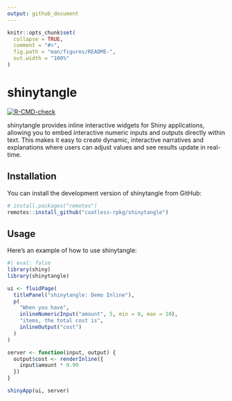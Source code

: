 ```yaml
---
output: github_document
---
```


<!-- README.md is generated from README.Rmd. Please edit that file -->

```r
knitr::opts_chunk$set(
  collapse = TRUE,
  comment = "#>",
  fig.path = "man/figures/README-",
  out.width = "100%"
)
```

# shinytangle

<!-- badges: start -->
[![R-CMD-check](https://github.com/coatless-rpkg/shinytangle/actions/workflows/R-CMD-check.yaml/badge.svg)](https://github.com/coatless-rpkg/shinytangle/actions/workflows/R-CMD-check.yaml)
<!-- badges: end -->

shinytangle provides inline interactive widgets for Shiny applications, allowing
you to embed interactive numeric inputs and outputs directly within text. This 
makes it easy to create dynamic, interactive narratives and explanations where 
users can adjust values and see results update in real-time.

## Installation

You can install the development version of shinytangle from GitHub:

```r
# install.packages("remotes")
remotes::install_github("coatless-rpkg/shinytangle")
```

## Usage

Here's an example of how to use shinytangle:

```r
#| eval: false
library(shiny)
library(shinytangle)

ui <- fluidPage(
  titlePanel("shinytangle: Demo Inline"),
  p(
    "When you have", 
    inlineNumericInput("amount", 5, min = 0, max = 10), 
    "items, the total cost is",
    inlineOutput("cost")
  )
)

server <- function(input, output) {
  output$cost <- renderInline({
    input$amount * 9.99
  })
}

shinyApp(ui, server)
```

